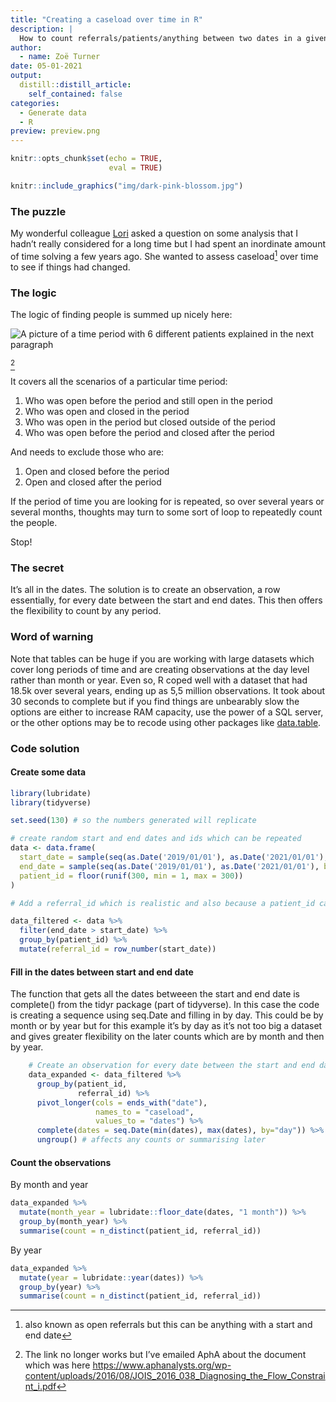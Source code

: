 ```yaml
---
title: "Creating a caseload over time in R"
description: |
  How to count referrals/patients/anything between two dates in a given period of time.
author:
  - name: Zoë Turner
date: 05-01-2021
output:
  distill::distill_article:
    self_contained: false
categories:
  - Generate data
  - R
preview: preview.png  
---
```


```r
knitr::opts_chunk$set(echo = TRUE,
                      eval = TRUE)
```

```r
knitr::include_graphics("img/dark-pink-blossom.jpg")
```

### The puzzle

My wonderful colleague [Lori](https://analystinthewild.wordpress.com/) asked a question on some analysis that I hadn't really considered for a long time but I had spent an inordinate amount of time solving a few years ago. She wanted to assess caseload^[also known as open referrals but this can be anything with a start and end date] over time to see if things had changed.

### The logic

The logic of finding people is summed up nicely here:

<img src="img/caseload-logic.png" alt="A picture of a time period with 6 different patients explained in the next paragraph"/>

^[The link no longer works but I've emailed AphA about the document which was here <https://www.aphanalysts.org/wp-content/uploads/2016/08/JOIS_2016_038_Diagnosing_the_Flow_Constraint_i.pdf>]

It covers all the scenarios of a particular time period:

1.  Who was open before the period and still open in the period
2.  Who was open and closed in the period
3.  Who was open in the period but closed outside of the period
4.  Who was open before the period and closed after the period

And needs to exclude those who are:

1.  Open and closed before the period
2.  Open and closed after the period

If the period of time you are looking for is repeated, so over several years or several months, thoughts may turn to some sort of loop to repeatedly count the people.

Stop!

### The secret

It's all in the dates. The solution is to create an observation, a row essentially, for every date between the start and end dates. This then offers the flexibility to count by any period.

### Word of warning

Note that tables can be huge if you are working with large datasets which cover long periods of time and are creating observations at the day level rather than month or year. Even so, R coped well with a dataset that had 18.5k over several years, ending up as 5,5 million observations. It took about 30 seconds to complete but if you find things are unbearably slow the options are either to increase RAM capacity, use the power of a SQL server, or the other options may be to recode using other packages like [data.table](https://stackoverflow.com/questions/43483497/data-table-equivalent-of-tidyrcomplete).

### Code solution

#### Create some data

``` r
library(lubridate)
library(tidyverse)

set.seed(130) # so the numbers generated will replicate

# create random start and end dates and ids which can be repeated
data <- data.frame(
  start_date = sample(seq(as.Date('2019/01/01'), as.Date('2021/01/01'), by = "day"), 300),
  end_date = sample(seq(as.Date('2019/01/01'), as.Date('2021/01/01'), by = "day"), 300),
  patient_id = floor(runif(300, min = 1, max = 300))
)

# Add a referral_id which is realistic and also because a patient_id can have multiple dates generated like patient_id 10 for example

data_filtered <- data %>% 
  filter(end_date > start_date) %>% 
  group_by(patient_id) %>% 
  mutate(referral_id = row_number(start_date))
```

#### Fill in the dates between start and end date

The function that gets all the dates betweeen the start and end date is complete() from the tidyr package (part of tidyverse). In this case the code is creating a sequence using seq.Date and filling in by day. This could be by month or by year but for this example it's by day as it's not too big a dataset and gives greater flexibility on the later counts which are by month and then by year.

```r
    # Create an observation for every date between the start and end date 
    data_expanded <- data_filtered %>%
      group_by(patient_id,
               referral_id) %>% 
      pivot_longer(cols = ends_with("date"),
                   names_to = "caseload",
                   values_to = "dates") %>% 
      complete(dates = seq.Date(min(dates), max(dates), by="day")) %>% 
      ungroup() # affects any counts or summarising later
```

#### Count the observations

By month and year

``` r
data_expanded %>% 
  mutate(month_year = lubridate::floor_date(dates, "1 month")) %>% 
  group_by(month_year) %>% 
  summarise(count = n_distinct(patient_id, referral_id))
```

By year

``` r
data_expanded %>% 
  mutate(year = lubridate::year(dates)) %>% 
  group_by(year) %>% 
  summarise(count = n_distinct(patient_id, referral_id))
```